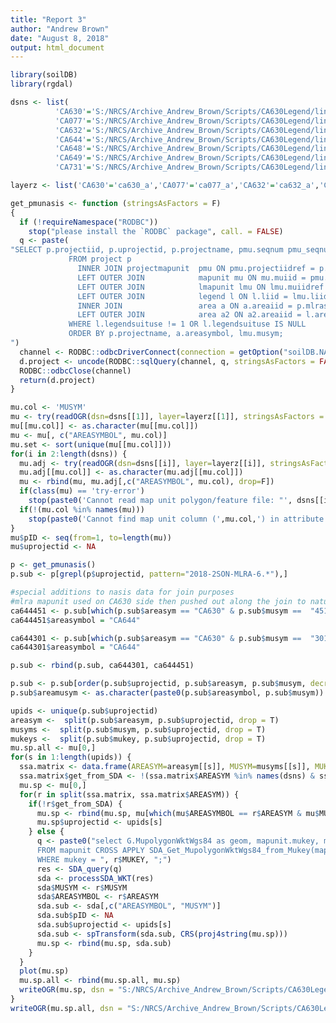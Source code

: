 ```yaml
---
title: "Report 3"
author: "Andrew Brown"
date: "August 8, 2018"
output: html_document
---
```


```r
library(soilDB)
library(rgdal)

dsns <- list(
          'CA630'='S:/NRCS/Archive_Andrew_Brown/Scripts/CA630Legend/linework/FG_CA630_OFFICIAL_GIS_2018_0731.gdb',
          'CA077'='S:/NRCS/Archive_Andrew_Brown/Scripts/CA630Legend/linework/CA630_Join_Surveys_Final/CA077_Join_FY2018_0730_tkk.gdb',
          'CA632'='S:/NRCS/Archive_Andrew_Brown/Scripts/CA630Legend/linework/CA630_Join_Surveys_Final/CA632_Join_FY2018_030_TKK.gdb',
          'CA644'='S:/NRCS/Archive_Andrew_Brown/Scripts/CA630Legend/linework/CA630_Join_Surveys_Final/CA644_Join_FY2018_0730_TKK.gdb',
          'CA648'='S:/NRCS/Archive_Andrew_Brown/Scripts/CA630Legend/linework/CA630_Join_Surveys_Final/CA648_Join_FY2018_0730_TKK.gdb',
          'CA649'='S:/NRCS/Archive_Andrew_Brown/Scripts/CA630Legend/linework/CA630_Join_Surveys_Final/CA649_Join_FY2018_0730_TKK.gdb',
          'CA731'='S:/NRCS/Archive_Andrew_Brown/Scripts/CA630Legend/linework/CA630_Join_Surveys_Final/CA731_Join_FY2018_0730_TKK.gdb')

layerz <- list('CA630'='ca630_a','CA077'='ca077_a','CA632'='ca632_a','CA644'='ca644_a','CA648'='ca648_a','CA649'='ca649_a','CA731'='ca731_a')

get_pmunasis <- function (stringsAsFactors = F) 
{
  if (!requireNamespace("RODBC")) 
    stop("please install the `RODBC` package", call. = FALSE)
  q <- paste(
"SELECT p.projectiid, p.uprojectid, p.projectname, pmu.seqnum pmu_seqnum, a2.areasymbol, lmu.musym, lmu.lmapunitiid AS mukey, mu.nationalmusym, mutype, lmu.mustatus, muname, muacres
             FROM project p 
               INNER JOIN projectmapunit  pmu ON pmu.projectiidref = p.projectiid 
               LEFT OUTER JOIN            mapunit mu ON mu.muiid = pmu.muiidref 
               LEFT OUTER JOIN            lmapunit lmu ON lmu.muiidref = mu.muiid 
               LEFT OUTER JOIN            legend l ON l.liid = lmu.liidref          
               INNER JOIN                 area a ON a.areaiid = p.mlrassoareaiidref            
               LEFT OUTER JOIN            area a2 ON a2.areaiid = l.areaiidref           
             WHERE l.legendsuituse != 1 OR l.legendsuituse IS NULL
             ORDER BY p.projectname, a.areasymbol, lmu.musym;
")
  channel <- RODBC::odbcDriverConnect(connection = getOption("soilDB.NASIS.credentials"))
  d.project <- uncode(RODBC::sqlQuery(channel, q, stringsAsFactors = FALSE), stringsAsFactors = stringsAsFactors)
  RODBC::odbcClose(channel)
  return(d.project)
}

mu.col <- 'MUSYM'
mu <- try(readOGR(dsn=dsns[[1]], layer=layerz[[1]], stringsAsFactors = FALSE))
mu[[mu.col]] <- as.character(mu[[mu.col]])
mu <- mu[, c("AREASYMBOL", mu.col)]
mu.set <- sort(unique(mu[[mu.col]]))
for(i in 2:length(dsns)) {
  mu.adj <- try(readOGR(dsn=dsns[[i]], layer=layerz[[i]], stringsAsFactors = FALSE))
  mu.adj[[mu.col]] <- as.character(mu.adj[[mu.col]])
  mu <- rbind(mu, mu.adj[,c("AREASYMBOL", mu.col), drop=F])
  if(class(mu) == 'try-error')
    stop(paste0('Cannot read map unit polygon/feature file: "', dsns[[i]], ' / ', layerz[[i]], '"'), call. = FALSE)
  if(!(mu.col %in% names(mu)))
    stop(paste0('Cannot find map unit column (',mu.col,') in attribute table of: "', dsns[i], ' / ', layerz[i],'"'), call. = FALSE)
}
mu$pID <- seq(from=1, to=length(mu))
mu$uprojectid <- NA 

p <- get_pmunasis()
p.sub <- p[grepl(p$uprojectid, pattern="2018-2SON-MLRA-6.*"),]

#special additions to nasis data for join purposes
#mlra mapunit used on CA630 side then pushed out along the join to natural extent for MUSYMS 301 and 451 in CA644
ca644451 <- p.sub[which(p.sub$areasym == "CA630" & p.sub$musym ==  "451"),]
ca644451$areasymbol = "CA644"

ca644301 <- p.sub[which(p.sub$areasym == "CA630" & p.sub$musym ==  "301"),]
ca644301$areasymbol = "CA644"

p.sub <- rbind(p.sub, ca644301, ca644451)

p.sub <- p.sub[order(p.sub$uprojectid, p.sub$areasym, p.sub$musym, decreasing = F),]
p.sub$areamusym <- as.character(paste0(p.sub$areasymbol, p.sub$musym))

upids <- unique(p.sub$uprojectid)
areasym <-  split(p.sub$areasym, p.sub$uprojectid, drop = T)
musyms <-  split(p.sub$musym, p.sub$uprojectid, drop = T)
mukeys <-  split(p.sub$mukey, p.sub$uprojectid, drop = T)
mu.sp.all <- mu[0,]
for(s in 1:length(upids)) {
  ssa.matrix <- data.frame(AREASYM=areasym[[s]], MUSYM=musyms[[s]], MUKEY=mukeys[[s]])
  ssa.matrix$get_from_SDA <- !(ssa.matrix$AREASYM %in% names(dsns) & ssa.matrix$AREASYM %in% names(layerz))
  mu.sp <- mu[0,]
  for(r in split(ssa.matrix, ssa.matrix$AREASYM)) {
    if(!r$get_from_SDA) {
      mu.sp <- rbind(mu.sp, mu[which(mu$AREASYMBOL == r$AREASYM & mu$MUSYM == r$MUSYM), ])
      mu.sp$uprojectid <- upids[s]
    } else {
      q <- paste0("select G.MupolygonWktWgs84 as geom, mapunit.mukey, muname
      FROM mapunit CROSS APPLY SDA_Get_MupolygonWktWgs84_from_Mukey(mapunit.mukey) as G
      WHERE mukey = ", r$MUKEY, ";")
      res <- SDA_query(q)
      sda <- processSDA_WKT(res)
      sda$MUSYM <- r$MUSYM
      sda$AREASYMBOL <- r$AREASYM
      sda.sub <- sda[,c("AREASYMBOL", "MUSYM")]
      sda.sub$pID <- NA
      sda.sub$uprojectid <- upids[s]
      sda.sub <- spTransform(sda.sub, CRS(proj4string(mu.sp)))
      mu.sp <- rbind(mu.sp, sda.sub)
    }
  }
  plot(mu.sp)
  mu.sp.all <- rbind(mu.sp.all, mu.sp)
  writeOGR(mu.sp, dsn = "S:/NRCS/Archive_Andrew_Brown/Scripts/CA630Legend/MLRAProjects", layer = upids[s], driver="ESRI Shapefile", overwrite=T)
}
writeOGR(mu.sp.all, dsn = "S:/NRCS/Archive_Andrew_Brown/Scripts/CA630Legend/MLRAProjects", layer = "AllProjects", driver="ESRI Shapefile", overwrite=T)
```

